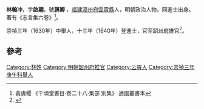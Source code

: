 '''林翰冲'''，字'''啟翮'''，號'''篪卿''' ，[[福建|福建]][[漳州府|漳州府]][[雲霄縣|雲霄縣]]人，明朝政治人物，同進士出身。著有《志言集六卷》<ref>黃虞稷 《千頃堂書目·卷二十八·集部 別集》 適園叢書本</ref>。

崇禎三年（1630年）中舉人，十三年（1640年）登進士，官至[[韶州府|韶州府]][[推官|推官]]<ref>{{cite news|title=云霄历史进士、举人、贡生名表|url=http://www.yxdlt.com/bencandy.php?fid=25&id=891|accessdate=2013-09-24|newspaper=云霄信息网|archive-date=2020-02-02|archive-url=https://web.archive.org/web/20200202175049/http://www.yxdlt.com/bencandy.php?fid=25&id=891|dead-url=yes}}</ref>。



==參考==
{{reflist}}
{{明朝人物小作品}}
{{崇禎十三年庚辰科殿試金榜}}
{{DEFAULTSORT:Lin林}}
[[Category:林姓|Category:林姓]]
[[Category:明朝韶州府推官|Category:明朝韶州府推官]]
[[Category:云霄人|Category:云霄人]]
[[Category:崇禎三年庚午科舉人|Category:崇禎三年庚午科舉人]]
